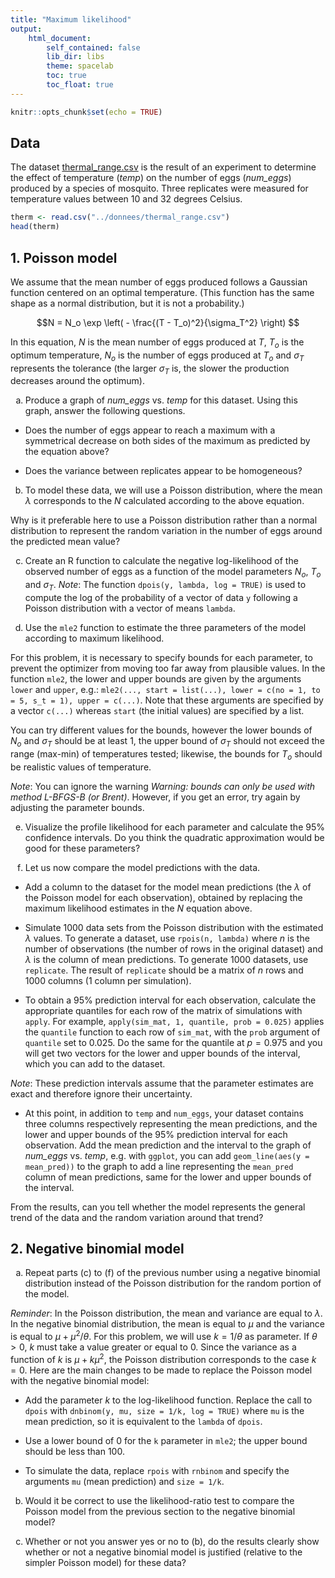 ```yaml
---
title: "Maximum likelihood"
output:
    html_document:
        self_contained: false
        lib_dir: libs
        theme: spacelab
        toc: true
        toc_float: true
---
```

    
```r
knitr::opts_chunk$set(echo = TRUE)
```

## Data

The dataset [thermal_range.csv](../data/thermal_range.csv) is the result of an experiment to determine the effect of temperature (*temp*) on the number of eggs (*num_eggs*) produced by a species of mosquito. Three replicates were measured for temperature values between 10 and 32 degrees Celsius.

```r
therm <- read.csv("../donnees/thermal_range.csv")
head(therm)
```


## 1. Poisson model

We assume that the mean number of eggs produced follows a Gaussian function centered on an optimal temperature. (This function has the same shape as a normal distribution, but it is not a probability.)

$$N = N_o \exp \left( - \frac{(T - T_o)^2}{\sigma_T^2} \right)  $$

In this equation, $N$ is the mean number of eggs produced at $T$, $T_o$ is the optimum temperature, $N_o$ is the number of eggs produced at $T_o$ and $\sigma_T$ represents the tolerance (the larger $\sigma_T$ is, the slower the production decreases around the optimum).


a) Produce a graph of *num_eggs* vs. *temp* for this dataset. Using this graph, answer the following questions.

- Does the number of eggs appear to reach a maximum with a symmetrical decrease on both sides of the maximum as predicted by the equation above?

- Does the variance between replicates appear to be homogeneous?

b) To model these data, we will use a Poisson distribution, where the mean $\lambda$ corresponds to the $N$ calculated according to the above equation.

Why is it preferable here to use a Poisson distribution rather than a normal distribution to represent the random variation in the number of eggs around the predicted mean value?

c) Create an R function to calculate the negative log-likelihood of the observed number of eggs as a function of the model parameters $N_o$, $T_o$ and $\sigma_T$. *Note*: The function `dpois(y, lambda, log = TRUE)` is used to compute the log of the probability of a vector of data `y` following a Poisson distribution with a vector of means `lambda`.

d) Use the `mle2` function to estimate the three parameters of the model according to maximum likelihood. 

For this problem, it is necessary to specify bounds for each parameter, to prevent the optimizer from moving too far away from plausible values. In the function `mle2`, the lower and upper bounds are given by the arguments `lower` and `upper`, e.g.: `mle2(..., start = list(...), lower = c(no = 1, to = 5, s_t = 1), upper = c(...)`. Note that these arguments are specified by a vector `c(...)` whereas `start` (the initial values) are specified by a list.

You can try different values for the bounds, however the lower bounds of $N_o$ and $\sigma_T$ should be at least 1, the upper bound of $\sigma_T$ should not exceed the range (max-min) of temperatures tested; likewise, the bounds for $T_o$ should be realistic values of temperature.

*Note*: You can ignore the warning *Warning: bounds can only be used with method L-BFGS-B (or Brent)*. However, if you get an error, try again by adjusting the parameter bounds.

e) Visualize the profile likelihood for each parameter and calculate the 95% confidence intervals. Do you think the quadratic approximation would be good for these parameters?

f) Let us now compare the model predictions with the data. 

- Add a column to the dataset for the model mean predictions (the $\lambda$ of the Poisson model for each observation), obtained by replacing the maximum likelihood estimates in the $N$ equation above.

- Simulate 1000 data sets from the Poisson distribution with the estimated $\lambda$ values. To generate a dataset, use `rpois(n, lambda)` where $n$ is the number of observations (the number of rows in the original dataset) and $\lambda$ is the column of mean predictions. To generate 1000 datasets, use `replicate`. The result of `replicate` should be a matrix of $n$ rows and 1000 columns (1 column per simulation).

- To obtain a 95% prediction interval for each observation, calculate the appropriate quantiles for each row of the matrix of simulations with `apply`. For example, `apply(sim_mat, 1, quantile, prob = 0.025)` applies the `quantile` function to each row of `sim_mat`, with the `prob` argument of `quantile` set to 0.025. Do the same for the quantile at $p = 0.975$ and you will get two vectors for the lower and upper bounds of the interval, which you can add to the dataset.

*Note*: These prediction intervals assume that the parameter estimates are exact and therefore ignore their uncertainty.

- At this point, in addition to `temp` and `num_eggs`, your dataset contains three columns respectively representing the mean predictions, and the lower and upper bounds of the 95% prediction interval for each observation. Add the mean prediction and the interval to the graph of *num_eggs* vs. *temp*, e.g. with `ggplot`, you can add `geom_line(aes(y = mean_pred))` to the graph to add a line representing the `mean_pred` column of mean predictions, same for the lower and upper bounds of the interval.

From the results, can you tell whether the model represents the general trend of the data and the random variation around that trend?


## 2. Negative binomial model

a) Repeat parts (c) to (f) of the previous number using a negative binomial distribution instead of the Poisson distribution for the random portion of the model. 

*Reminder*: In the Poisson distribution, the mean and variance are equal to $\lambda$. In the negative binomial distribution, the mean is equal to $\mu$ and the variance is equal to $\mu + \mu^2/\theta$. For this problem, we will use $k = 1/\theta$ as parameter. If $\theta > 0$, $k$ must take a value greater or equal to 0. Since the variance as a function of $k$ is $\mu + k \mu^2$, the Poisson distribution corresponds to the case $k = 0$. 
Here are the main changes to be made to replace the Poisson model with the negative binomial model:

- Add the parameter $k$ to the log-likelihood function. Replace the call to `dpois` with `dnbinom(y, mu, size = 1/k, log = TRUE)` where `mu` is the mean prediction, so it is equivalent to the `lambda` of `dpois`.

- Use a lower bound of 0 for the `k` parameter in `mle2`; the upper bound should be less than 100.

- To simulate the data, replace `rpois` with `rnbinom` and specify the arguments `mu` (mean prediction) and `size = 1/k`.

b) Would it be correct to use the likelihood-ratio test to compare the Poisson model from the previous section to the negative binomial model?

c) Whether or not you answer yes or no to (b), do the results clearly show whether or not a negative binomial model is justified (relative to the simpler Poisson model) for these data?
